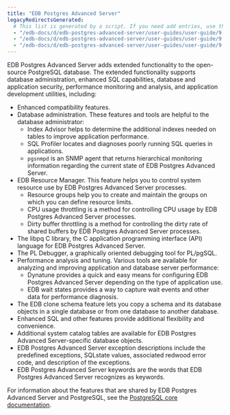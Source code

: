 ```yaml
---
title: "EDB Postgres Advanced Server"
legacyRedirectsGenerated:
  # This list is generated by a script. If you need add entries, use the `legacyRedirects` key.
  - "/edb-docs/d/edb-postgres-advanced-server/user-guides/user-guide/9.6/toc.html"
  - "/edb-docs/d/edb-postgres-advanced-server/user-guides/user-guide/9.6/EDB_Postgres_Advanced_Server_Guide.1.01.html"
  - "/edb-docs/d/edb-postgres-advanced-server/user-guides/user-guide/9.5/toc.html"
---
```


EDB Postgres Advanced Server adds extended functionality to the open-source PostgreSQL database. The extended functionality supports database administration, enhanced SQL capabilities, database and application security, performance monitoring and analysis, and application development utilities, including:

-   Enhanced compatibility features. 
-   Database administration. These features and tools are helpful to the database administrator:
    -   Index Advisor helps to determine the additional indexes needed on tables to improve application performance.
    -   SQL Profiler locates and diagnoses poorly running SQL queries in applications.
    -   `pgsnmpd` is an SNMP agent that returns hierarchical monitoring information regarding the current state of EDB Postgres Advanced Server.
-   EDB Resource Manager. This feature helps you to control system resource use by EDB Postgres Advanced Server processes.
    -   Resource groups help you to create and maintain the groups on which you can define resource limits.
    -   CPU usage throttling is a method for controlling CPU usage by EDB Postgres Advanced Server processes.
    -   Dirty buffer throttling is a method for controlling the dirty rate of shared buffers by EDB Postgres Advanced Server processes.
-   The libpq C library, the C application programming interface (API) language for EDB Postgres Advanced Server.
-   The PL Debugger, a graphically oriented debugging tool for PL/pgSQL.
-   Performance analysis and tuning. Various tools are available for analyzing and improving application and database server performance:
    -   Dynatune provides a quick and easy means for configuring EDB Postgres Advanced Server depending on the type of application use.
    -   EDB wait states provides a way to capture wait events and other data for performance diagnosis.
-   The EDB clone schema feature lets you copy a schema and its database objects in a single database or from one database to another database.
-   Enhanced SQL and other features provide additional flexibility and convenience.
-   Additional system catalog tables are available for EDB Postgres Advanced Server-specific database objects.
-   EDB Postgres Advanced Server exception descriptions include the predefined exceptions, SQLstate values, associated redwood error code, and description of the exceptions.
-   EDB Postgres Advanced Server keywords are the words that EDB Postgres Advanced Server recognizes as keywords.

For information about the features that are shared by EDB Postgres Advanced Server and PostgreSQL, see the [PostgreSQL core documentation](https://www.postgresql.org/docs/current/index.html).
